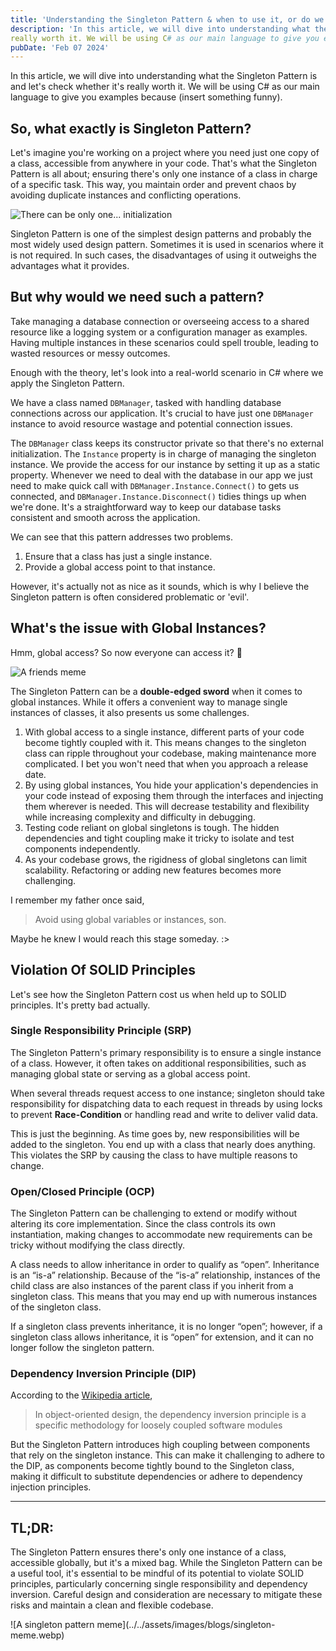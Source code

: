 ```yaml
---
title: 'Understanding the Singleton Pattern & when to use it, or do we really need to?'
description: 'In this article, we will dive into understanding what the Singleton Pattern is and let's check whether it's
really worth it. We will be using C# as our main language to give you examples because (insert something funny).'
pubDate: 'Feb 07 2024'
---
```


 
In this article, we will dive into understanding what the Singleton Pattern is and let's check whether it's
really worth it. We will be using C# as our main language to give you examples because (insert something funny).

## So, what exactly is Singleton Pattern?


Let's imagine you're working on a project where you need just one copy of a class, accessible from anywhere in
your code. That's what the Singleton Pattern is all about; ensuring there's only one instance of a class in
charge of a specific task. This way, you maintain order and prevent chaos by avoiding duplicate instances and
conflicting operations.


![There can be only one... initialization](../../assets/images/blogs/singleton-meme-some-hero.webp) 
   
Singleton Pattern is one of the simplest design patterns and probably the most widely used design pattern.
Sometimes it is used in scenarios where it is not required. In such cases, the disadvantages of using it
outweighs the advantages what it provides.

## But why would we need such a pattern?


Take managing a database connection or overseeing access to a shared resource like a logging system or a
configuration manager as examples. Having multiple instances in these scenarios could spell trouble, leading to
wasted resources or messy outcomes.


Enough with the theory, let's look into a real-world scenario in C# where we apply the Singleton Pattern.

  
We have a class named `DBManager`, tasked with handling database connections across our application.
It's crucial to have just one `DBManager` instance to avoid resource wastage and potential connection
issues.

  <script src="https://gist.github.com/LasithaPrabodha/81c2833179f608ba695a04de13499418.js"></script>

The `DBManager` class keeps its constructor private so that there's no external initialization. The
`Instance` property is in charge of managing the singleton instance. We provide the access for our instance by setting it
up as a static property. Whenever we need to deal with the database in our app we just need to make quick call
with `DBManager.Instance.Connect()` to gets us connected, and
`DBManager.Instance.Disconnect()` tidies things up when we're done. It's a straightforward way to
keep our database tasks consistent and smooth across the application.


We can see that this pattern addresses two problems.

1. Ensure that a class has just a single instance. 
2. Provide a global access point to that instance. 
 

However, it's actually not as nice as it sounds, which is why I believe the Singleton pattern is often
considered problematic or 'evil'.

## What's the issue with Global Instances?

Hmm, global access? So now everyone can access it? 🤔

![A friends meme](../../assets/images/blogs/singleton-meme-friends.webp) 
 
 The Singleton Pattern can be a <strong>double-edged sword</strong> when it comes to global instances. While it
offers a convenient way to manage single instances of classes, it also presents us some challenges.

 
1. With global access to a single instance, different parts of your code become tightly coupled with it. This
  means changes to the singleton class can ripple throughout your codebase, making maintenance more complicated.
  I bet you won't need that when you approach a release date.
2. By using global instances, You hide your application's dependencies in your code instead of exposing them
  through the interfaces and injecting them wherever is needed. This will decrease testability and flexibility
  while increasing complexity and difficulty in debugging.
3. Testing code reliant on global singletons is tough. The hidden dependencies and tight coupling make it tricky
  to isolate and test components independently.
4. As your codebase grows, the rigidness of global singletons can limit scalability. Refactoring or adding new
  features becomes more challenging.

I remember my father once said,

> Avoid using global variables or instances, son. 

Maybe he knew I would reach this stage someday. :>

## Violation Of SOLID Principles

Let's see how the Singleton Pattern cost us when held up to SOLID principles. It's pretty bad actually.

### Single Responsibility Principle (SRP)


The Singleton Pattern's primary responsibility is to ensure a single instance of a class. However, it often
takes on additional responsibilities, such as managing global state or serving as a global access point.

     
When several threads request access to one instance; singleton should take responsibility for dispatching data
to each request in threads by using locks to prevent <strong>Race-Condition</strong> or handling read and write
to deliver valid data.

     
This is just the beginning. As time goes by, new responsibilities will be added to the singleton. You end up
with a class that nearly does anything. This violates the SRP by causing the class to have multiple reasons to
change.


### Open/Closed Principle (OCP)


The Singleton Pattern can be challenging to extend or modify without altering its core implementation. Since the
class controls its own instantiation, making changes to accommodate new requirements can be tricky without
modifying the class directly.

      
A class needs to allow inheritance in order to qualify as “open”. Inheritance is an “is-a” relationship. Because
of the “is-a” relationship, instances of the child class are also instances of the parent class if you inherit
from a singleton class. This means that you may end up with numerous instances of the singleton class.

      
If a singleton class prevents inheritance, it is no longer “open”; however, if a singleton class allows
inheritance, it is “open” for extension, and it can no longer follow the singleton pattern.

### Dependency Inversion Principle (DIP)
 
According to the <a href="https://en.wikipedia.org/wiki/Dependency_inversion_principle" target="_blank"  rel="noreferrer"  >Wikipedia article</a>,


> In object-oriented design, the dependency inversion principle is a specific methodology for loosely coupled software modules
 
 But the Singleton Pattern introduces high coupling between components that rely on the singleton instance. This
can make it challenging to adhere to the DIP, as components become tightly bound to the Singleton class, making
it difficult to substitute dependencies or adhere to dependency injection principles.

 <hr />

## TL;DR:

The Singleton Pattern ensures there's only one instance of a class, accessible globally, but it's a mixed bag.
While the Singleton Pattern can be a useful tool, it's essential to be mindful of its potential to violate SOLID
principles, particularly concerning single responsibility and dependency inversion. Careful design and
consideration are necessary to mitigate these risks and maintain a clean and flexible codebase.


<WideImage>
![A singleton pattern meme](../../assets/images/blogs/singleton-meme.webp) 
</WideImage> 
